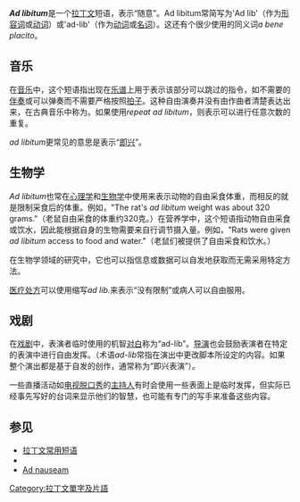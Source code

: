 {{Redirect|Ad lib}}
{{Unreferenced|time=2020-09-14T07:56:03+00:00}}
'''''Ad libitum'''''是一个[[拉丁文|拉丁文]]短语，表示“随意”。Ad libitum常简写为'Ad lib'（作为[[形容词|形容词]]或[[动词|动词]]）或'ad-lib'（作为[[动词|动词]]或[[名词|名词]]）。这还有个很少使用的同义词''a bene placito''。

== 音乐 ==
在[[音乐|音乐]]中，这个短语指出现在[[乐谱|乐谱]]上用于表示该部分可以跳过的指令，如不需要的[[伴奏|伴奏]]或可以{{link-en|自由时间|Free time (music)|自由}}弹奏而不需要严格按照[[拍子|拍子]]。这种自由演奏并没有由作曲者清楚表达出来，在古典音乐中称为{{link-en|自由速度|rubato}}。如果使用''repeat ad libitum''，则表示可以进行任意次数的重复。

''ad libitum''更常见的意思是表示“[[即兴|即兴]]”。

== 生物学 ==
''Ad libitum''也常在[[心理学|心理学]]和[[生物学|生物学]]中使用来表示动物的自由采食体重，而相反的就是限制采食后的体重。例如，"The rat's ''ad libitum'' weight was about 320 grams."（老鼠自由采食的体重约320克。）在营养学中，这个短语指动物自由采食或饮水，因此能根据自身的生物需要来自行调节摄入量。例如，"Rats were given ''ad libitum'' access to food and water."（老鼠们被提供了自由采食和饮水。）

在生物学领域的研究中，它也可以指信息或数据可以自发地获取而无需采用特定方法。

[[医疗处方|医疗处方]]可以使用缩写''ad lib.''来表示“没有限制”或病人可以自由服用。

== 戏剧 ==
在[[戏剧|戏剧]]中，表演者临时使用的机智[[对白|对白]]称为“ad-lib”。[[导演|导演]]也会鼓励表演者在特定的表演中进行自由发挥。（术语''ad-lib''常指在演出中更改脚本所设定的内容。如果整个演出都是基于自发的创作，通常称为“即兴表演”）。

一些直播活动如[[电视|电视]][[談話節目|脱口秀]]的[[主持人|主持人]]有时会使用一些表面上是临时发挥，但实际已经事先写好的台词来显示他们的智慧，也可能有专门的写手来准备这些内容。

== 参见 ==
* [[拉丁文常用短语|拉丁文常用短语]]
* {{link-en|Ad infinitum|Ad infinitum}}
* [[Ad_nauseam|Ad nauseam]]

[[Category:拉丁文單字及片語|Category:拉丁文單字及片語]]